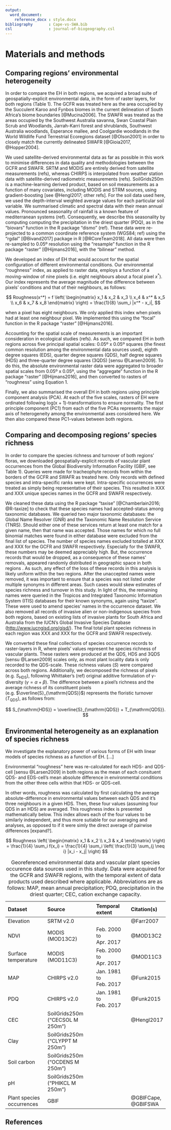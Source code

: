 ```yaml
---
output: 
  word_document:
    reference_docx : style.docx
bibliography       : Cape-vs-SWA.bib
csl                : journal-of-biogeography.csl
---
```


# Materials and methods

<!--
Following a chat w. Tony (on 2019-08-08), the structure in the introduction to be mirrored across the rest of the ms is as follows:

1. Comparison of regions' physical heterogeneity 
2. Comparison of regions' species richness & its decomposition
3. Heterogeneity as an explanation of species richness

NOTE: Re: 3., **not** species turnover---we have abandoned, rightly, that analysis due to it's circularity/redundancy in light of the species richness analysis.
-->

## Comparing regions' environmental heterogeneity

In order to compare the EH in both regions, we acquired a broad suite of geospatially-explicit environmental data, in the form of raster layers, for both regions (Table 1). The GCFR was treated here as the area occupied by the Succulent Karoo and Fynbos biomes in the current delineation of South Africa's biome boundaries [@Mucina2006]. The SWAFR was treated as the areas occupied by the Southwest Australia savanna, Swan Coastal Plain Scrub and Woodlands, Jarrah-Karri forest and shrublands, Southwest Australia woodlands, Esperance mallee, and Coolgardie woodlands in the World Wildlife Fund Terrestrial Ecoregions dataset [@Olson2001] in order to closely match the currently delineated SWAFR [@Gioia2017, @Hopper2004].

We used satellite-derived environmental data as far as possible in this work to minimise differences in data quality and methodologies between the GCFR and SWAFR. SRTM and MODIS are entirely derived from satellite measurements (refs), whereas CHIRPS is interpolated from weather station data with satellite-derived radiometric measurements (refs). SoilGrids250m is a machine-learning derived product, based on soil measurements as a function of many covariates, including MODIS and STRM sources, using gradient-boosting [see @Hengl2017; other refs]. For the soil data used here, we used the depth-interval weighted average values for each particular soil variable. We summarised climatic and spectral data with their mean annual values. Pronounced seasonality of rainfall is a known feature of mediterranean systems (ref). Consequently, we describe this seasonality by computing computing the precipitation in the driest quarter (PDQ), as in the "biovars" function in the R package "dismo" (ref). These data were re-projected to a common coordinate reference system (WGS84; ref) using the "rgdal" [@Bivand2017] package in R [@RCoreTeam2018]. All data were then re-sampled to 0.05º resolution using the "resample" function in the R package "raster" [@Hijmans2016], with the "bilinear" method.

We developed an index of EH that would account for the spatial configuration of different environmental conditions. Our environmental "roughness" index, as applied to raster data, employs a function of a moving-window of nine pixels (i.e. eight neighbours about a focal pixel $x^*$). Our index represents the average magnitude of the difference between pixels' conditions and that of their neighbours, as follows:

$$
  Roughness(x^*) =
    f \left( \begin{matrix}
      x_1 & x_2 & x_3 \\
      x_4 & x^* & x_5 \\
      x_6 & x_7 & x_8
    \end{matrix} \right) =
    \frac{1}{8} \sum_i |x^* - x_i|,
$$

when a pixel has eight neighbours. We only applied this index when pixels had at least one neighbour pixel. We implemented this using the "focal" function in the R package "raster" [@Hijmans2016].

Accounting for the spatial scale of measurements is an important consideration in ecological studies (refs). As such, we compared EH in both regions across five principal spatial scales: 0.05º x 0.05º squares (the finest common resolution among the environmental data sources used), eighth degree squares (EDS), quarter degree squares (QDS), half degree squares (HDS) and three-quarter degree squares (3QDS) [sensu @Larsen2009]. To do this, the absolute environmental raster data were aggregated to broader spatial scales from 0.05º x 0.05º, using the "aggregate" function in the R package "raster" [@Hijmans2016], and then converted to rasters of "roughness" using Equation 1. 

Finally, we also summarised the overall EH in both regions using principle component analysis (PCA). At each of the five scales, rasters of EH were ordinated following log(x + 1)-transformations to ensure normality. The first principle component (PC1) from each of the five PCAs represents the major axis of heterogeneity among the environmental axes considered here. We then also compared these PC1-values between both regions.

## Comparing and decomposing regions' species richness

In order to compare the species richness and turnover of both regions' floras, we downloaded geospatially-explicit records of vascular plant occurrences from the Global Biodiversity Information Facility (GBIF, see Table 1). Queries were made for tracheophyte records from within the borders of the GCFR and SWAFR as treated here. Only records with defined species and intra-specific ranks were kept. Intra-specific occurrences were treated as simply being representative of their species. This resulted in XXX and XXX unique species names in the GCFR and SWAFR respectively.

We cleaned these data using the R package "taxise" [@Chamberlain2016; @R-taxize] to check that these species names had accepted-status among taxonomic databases. We queried two major taxonomic databases: the Global Name Resolver (GNR) and the Taxonomic Name Resolution Service (TNRS). Should either one of these services return at least one match for a given name, then that name was accepted. Those names for which no full binomial matches were found in either database were excluded from the final list of species. The number of species names excluded totalled at XXX and XXX for the GCFR and SWAFR respectively. Especially for the SWAFR, these numbers may be deemed appreciably high. But, the occurrence records that would be dropped, as a consequence of these names' removals, appeared randomly distributed in geographic space in both regions <!-- TODO: make this map? or at least quote a stat..? -->. As such, any effect of the loss of these records in this analysis is likely uniform within the two regions. After the unaccepted names were removed, it was important to ensure that a species was not listed under multiple synonyms in different areas. Such cases would skew estimates of species richness and turnover in this study. In light of this, the remaining names were queried in the Tropicos and Integrated Taxonomic Information System (ITIS) databases for their known synonyms, again using "taxize". These were used to amend species' names in the occurrence dataset. We also removed all records of invasive alien or non-indigenous species from both regions, based on existing lists of invasive plants for South Africa and Australia from the IUCN's Global Invasive Species Database (<http://www.iucngisd.org/gisd/>). The final total plant species richness in each region was XXX and XXX for the GCFR and SWAFR respectively.

We converted these final collections of species occurrence records to raster-layers in R, where pixels' values represent he species richness of vascular plants. These rasters were produced at the QDS, HDS and 3QDS [sensu @Larsen2009] scales only, as most plant locality data is only recorded to the QDS-scale. These richness values (_S_) were compared across both regions. Additionally, we decomposed the richness of pixels (e.g. $S_{\mathrm{HDS}}$), following Whittaker's (ref) original additive formulation of $\gamma$-diversity ($\gamma = \alpha + \beta$). The difference between a pixel's richness and the average richness of its constituent pixels (e.g. $\overline{S}_{\mathrm{QDS}}$) represents the floristic turnover ($T_{\mathrm{QDS}}$), as follows from:

$$
  S_{\mathrm{HDS}} = \overline{S}_{\mathrm{QDS}} + T_{\mathrm{QDS}}.
$$

## Environmental heterogeneity as an explanation of species richness

We investigate the explanatory power of various forms of EH with linear models of species richness as a function of EH. [...]

<!--
Here I fit various linear regressions of richness and turnover as functions of environmental heterogeneity across the two regions. The richness and turnover measures used are the same as in the previous section, while the environmental heterogeneity was recalculated in the same grid-wise fashion as the richness and turnover measures. These analyses were carried out at both the HDS- and QDS-scales, insofar as species occurrence data from GBIF is only accurate to the QDS-scale. These analyses were only carried out on HDS-scale data for HDS-cells that contained four QDS-cells, and similarly for QDS-scale data for QDS-cells that contained four EDS-cells.
-->

Environmental "roughness" here was re-calculated for each HDS- and QDS-cell [sensu @Larsen2009] in both regions as the mean of each consituent QDS- and EDS-cell's mean absolute difference in environmental conditions from the other three cells within that HDS- or QDS-cell.

In other words, roughness was calculated by first calculating the average absolute-difference in environmental values between each QDS and it's three neighbours in a given HDS. Then, these four values (assuming four QDS in an HDS) are averaged. This roughness index is presented mathematically below. This index allows each of the four values to be similarly independent, and thus more sutiable for our averaging and analyses, as opposed to if it were simly the direct average of pairwise differences [expand?].

$$
  Roughness \left( \begin{matrix}
    x_1 & x_2 \\
    x_3 & x_4
  \end{matrix} \right) =
    \frac{1}{4} \sum_i f(x_i) =
    \frac{1}{4} \sum_i \left(
      \frac{1}{3} \sum_{j \neq i} |x_i - x_j|
    \right)
$$

| Dataset                   | Source                          | Temporal extent        | Citation(s)         |
|:--------------------------|:--------------------------------|:-----------------------|:--------------------|
| Elevation                 | SRTM v2.0                       |                        | @Farr2007           |
| NDVI                      | MODIS (MOD13C2)                 | Feb. 2000 to Apr. 2017 | @MOD13C2            |
| Surface temperature       | MODIS (MOD11C3)                 | Feb. 2000 to Apr. 2017 | @MOD11C3            |
| MAP                       | CHIRPS v2.0                     | Jan. 1981 to Feb. 2017 | @Funk2015           |
| PDQ                       | CHIRPS v2.0                     | Jan. 1981 to Feb. 2017 | @Funk2015           |
| CEC                       | SoilGrids250m ("CECSOL M 250m") |                        | @Hengl2017          |
| Clay                      | SoilGrids250m ("CLYPPT M 250m") |                        |                     |
| Soil carbon               | SoilGrids250m ("OCDENS M 250m") |                        |                     |
| pH                        | SoilGrids250m ("PHIKCL M 250m") |                        |                     |
| Plant species occurrences | GBIF                            | <!-- Needed? -->       | @GBIFCape, @GBIFSWA |

Table: Georeferenced environmental data and vascular plant species occurence data sources used in this study. Data were acquired for the GCFR and SWAFR regions, with the temporal extent of data products used described where applicable. Abbreviations are as follows: MAP, mean annual precipitation; PDQ, precipitation in the driest quarter; CEC, cation exchange capacity. <!-- The environmental data used in this study were derived from NASA's SRTM digital elevation model [@Farr2007], NASA's MODIS/Terra spectroradiometric data for land surface temperature and NDVI, the Climate Hazards Group's CHIRPS rainfall dataset [@Funk2015], and the International Soil Reference and Information Centre's SoilGrids250m edaphic dataset [@Hengl2017; Table 1] -->

## References
